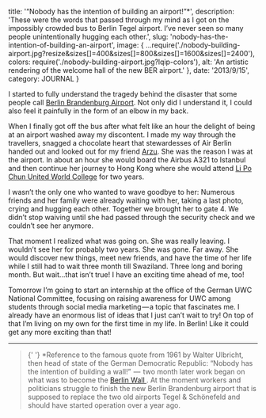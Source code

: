 

  title: '“Nobody has the intention of building an airport!”*',
  description:
    'These were the words that passed through my mind as I got on the impossibly crowded bus to Berlin Tegel airport. I’ve never seen so many people unintentionally hugging each other.',
  slug: 'nobody-has-the-intention-of-building-an-airport',
  image: {
    ...require('./nobody-building-airport.jpg?resize&sizes[]=400&sizes[]=800&sizes[]=1600&sizes[]=2400'),
    colors: require('./nobody-building-airport.jpg?lqip-colors'),
    alt: 'An artistic rendering of the welcome hall of the new BER airport.'
  },
  date: '2013/9/15',
  category: JOURNAL
}


I started to fully understand the tragedy behind the disaster that some people call [Berlin Brandenburg Airport](https://www.berlin-airport.de/en/index.php). Not only did I understand it, I could also feel it painfully in the form of an elbow in my back.

When I finally got off the bus after what felt like an hour the delight of being at an airport washed away my discontent. I made my way through the travellers, snagged a chocolate heart that stewardesses of Air Berlin handed out and looked out for my friend [Arzu](https://www.arzucanaskin.com/). She was the reason I was at the airport. In about an hour she would board the Airbus A321 to Istanbul and then continue her journey to Hong Kong where she would attend [Li Po Chun United World College](https://www.lpcuwc.edu.hk/) for two years.

I wasn’t the only one who wanted to wave goodbye to her: Numerous friends and her family were already waiting with her, taking a last photo, crying and hugging each other. Together we brought her to gate 4. We didn’t stop waiving until she had passed through the security check and we couldn’t see her anymore.

That moment I realized what was going on. She was really leaving. I wouldn’t see her for probably two years. She was gone. Far away. She would discover new things, meet new friends, and have the time of her life while I still had to wait three month till Swaziland. Three long and boring month. But wait…that isn’t true! I have an exciting time ahead of me, too!

Tomorrow I’m going to start an internship at the office of the German UWC National Committee, focusing on raising awareness for UWC among students through social media marketing — a topic that fascinates me. I already have an enormous list of ideas that I just can’t wait to try! On top of that I’m living on my own for the first time in my life. In Berlin! Like it could get any more exciting than that!

---

<Blockquote size={Blockquote.MEGA}>
  {' '}
  *Reference to the famous quote from 1961 by Walter Ulbricht, then head of state
  of the German Democratic Republic: “Nobody has the intention of building a wall!” 
  —  two month later work began on what was to become the <a href="https://en.wikipedia.org/wiki/Berlin_Wall">
    Berlin Wall
  </a>. At the moment workers and politicians struggle to finish the new Berlin Brandenburg
  airport that is supposed to replace the two old airports Tegel & Schönefeld and
  should have started operation over a year ago.
</Blockquote>
